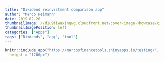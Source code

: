 ```yaml
---
title: "Dividend reinvestment comparison app"
author: "Marco Heimann"
date: 2019-02-20
thumbnailImage: //d1u9biwaxjngwg.cloudfront.net/cover-image-showcase/city-750.jpg
thumbnailImagePosition: left
categories: ["Apps"]
tags: ["Divdends", "app", "tool"]
---
```



```r
knitr::include_app("https://marcosfinancetools.shinyapps.io/testing/",
  height = "1200px")
```

